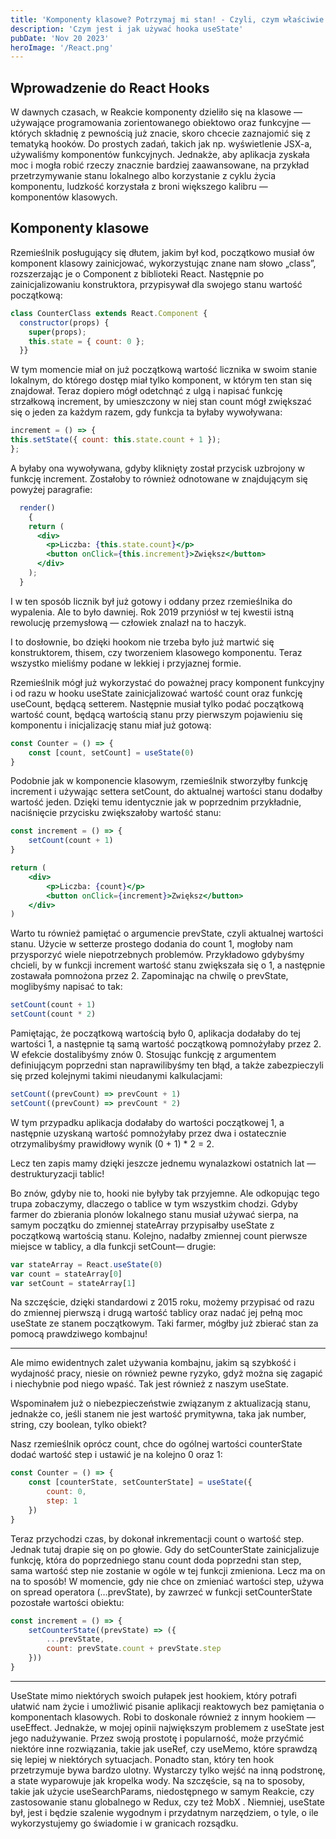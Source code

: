 ```yaml
---
title: 'Komponenty klasowe? Potrzymaj mi stan! - Czyli, czym właściwie jest ten „useState”?'
description: 'Czym jest i jak używać hooka useState'
pubDate: 'Nov 20 2023'
heroImage: '/React.png'
---
```


## Wprowadzenie do React Hooks

W dawnych czasach, w Reakcie komponenty dzieliło się na klasowe — używające programowania zorientowanego obiektowo oraz funkcyjne — których składnię z pewnością już znacie, skoro chcecie zaznajomić się z tematyką hooków. Do prostych zadań, takich jak np. wyświetlenie JSX-a, używaliśmy komponentów funkcyjnych. Jednakże, aby aplikacja zyskała moc i mogła robić rzeczy znacznie bardziej zaawansowane, na przykład przetrzymywanie stanu lokalnego albo korzystanie z cyklu życia komponentu, ludzkość korzystała z broni większego kalibru — komponentów klasowych.

## Komponenty klasowe

Rzemieślnik posługujący się dłutem, jakim był kod, początkowo musiał ów komponent klasowy zainicjować, wykorzystując znane nam słowo „class”, rozszerzając je o Component z biblioteki React. Następnie po zainicjalizowaniu konstruktora, przypisywał dla swojego stanu wartość początkową:

```jsx
class CounterClass extends React.Component {
  constructor(props) {
    super(props);
    this.state = { count: 0 };
  }}
```

W tym momencie miał on już początkową wartość licznika w swoim stanie lokalnym, do którego dostęp miał tylko komponent, w którym ten stan się znajdował. Teraz dopiero mógł odetchnąć z ulgą i napisać funkcję strzałkową increment, by umieszczony w niej stan count mógł zwiększać się o jeden za każdym razem, gdy funkcja ta byłaby wywoływana:

```jsx
increment = () => {
this.setState({ count: this.state.count + 1 });
};
```

A byłaby ona wywoływana, gdyby kliknięty został przycisk uzbrojony w funkcję increment. Zostałoby to również odnotowane w znajdującym się powyżej paragrafie:

```jsx
  render()
	{
    return (
      <div>
        <p>Liczba: {this.state.count}</p>
        <button onClick={this.increment}>Zwiększ</button>
      </div>
    );
  }

```

I w ten sposób licznik był już gotowy i oddany przez rzemieślnika do wypalenia. Ale to było dawniej. Rok 2019 przyniósł w tej kwestii istną rewolucję przemysłową — człowiek znalazł na to haczyk.

I to dosłownie, bo dzięki hookom nie trzeba było już martwić się konstruktorem, thisem, czy tworzeniem klasowego komponentu. Teraz wszystko mieliśmy podane w lekkiej i przyjaznej formie.

Rzemieślnik mógł już wykorzystać do poważnej pracy komponent funkcyjny i od razu w hooku useState zainicjalizować wartość count oraz funkcję useCount, będącą setterem. Następnie musiał tylko podać początkową wartość count, będącą wartością stanu przy pierwszym pojawieniu się komponentu i inicjalizację stanu miał już gotową:

```jsx
const Counter = () => {
	const [count, setCount] = useState(0)
}
```

Podobnie jak w komponencie klasowym, rzemieślnik stworzyłby funkcję increment i używając settera setCount, do aktualnej wartości stanu dodałby wartość jeden. Dzięki temu identycznie jak w poprzednim przykładnie, naciśnięcie przycisku zwiększałoby wartość stanu:

```jsx
const increment = () => {
	setCount(count + 1)
}

return (
	<div>
		<p>Liczba: {count}</p>
		<button onClick={increment}>Zwiększ</button>
	</div>
)
```

Warto tu również pamiętać o argumencie prevState, czyli aktualnej wartości stanu. Użycie w setterze prostego dodania do count 1, mogłoby nam przysporzyć wiele niepotrzebnych problemów. Przykładowo gdybyśmy chcieli, by w funkcji increment wartość stanu zwiększała się o 1, a następnie zostawała pomnożona przez 2. Zapominając na chwilę o prevState, moglibyśmy napisać to tak:

```jsx
setCount(count + 1)
setCount(count * 2)
```

Pamiętając, że początkową wartością było 0, aplikacja dodałaby do tej wartości 1, a następnie tą samą wartość początkową pomnożyłaby przez 2. W efekcie dostalibyśmy znów 0. Stosując funkcję z argumentem definiującym poprzedni stan naprawilibyśmy ten błąd, a także zabezpieczyli się przed kolejnymi takimi nieudanymi kalkulacjami:

```jsx
setCount((prevCount) => prevCount + 1)
setCount((prevCount) => prevCount * 2)
```

W tym przypadku aplikacja dodałaby do wartości początkowej 1, a następnie uzyskaną wartość pomnożyłaby przez dwa i ostatecznie otrzymalibyśmy prawidłowy wynik (0 + 1) * 2 = 2.

Lecz ten zapis mamy dzięki jeszcze jednemu wynalazkowi ostatnich lat — destrukturyzacji tablic!

Bo znów, gdyby nie to, hooki nie byłyby tak przyjemne. Ale odkopując tego trupa zobaczymy, dlaczego o tablice w tym wszystkim chodzi. Gdyby farmer do zbierania plonów lokalnego stanu musiał używać sierpa, na samym początku do zmiennej stateArray przypisałby useState z początkową wartością stanu. Kolejno, nadałby zmiennej count pierwsze miejsce w tablicy, a dla funkcji setCount— drugie:

```jsx
var stateArray = React.useState(0)
var count = stateArray[0]
var setCount = stateArray[1]
```

Na szczęście, dzięki standardowi z 2015 roku, możemy przypisać od razu do zmiennej pierwszą i drugą wartość tablicy oraz nadać jej pełną moc useState ze stanem początkowym. Taki farmer, mógłby już zbierać stan za pomocą prawdziwego kombajnu!

***

Ale mimo ewidentnych zalet używania kombajnu, jakim są szybkość i wydajność pracy, niesie on również pewne ryzyko, gdyż można się zagapić i niechybnie pod niego wpaść. Tak jest również z naszym useState.

Wspominałem już o niebezpieczeństwie związanym z aktualizacją stanu, jednakże co, jeśli stanem nie jest wartość prymitywna, taka jak number, string, czy boolean, tylko obiekt?

Nasz rzemieślnik oprócz count, chce do ogólnej wartości counterState dodać wartość step i ustawić je na kolejno 0 oraz 1:

```jsx
const Counter = () => {
	const [counterState, setCounterState] = useState({
		count: 0,
		step: 1
	})
}
```

Teraz przychodzi czas, by dokonał inkrementacji count o wartość step. Jednak tutaj drapie się on po głowie. Gdy do setCounterState zainicjalizuje funkcję, która do poprzedniego stanu count doda poprzedni stan step, sama wartość step nie zostanie w ogóle w tej funkcji zmieniona. Lecz ma on na to sposób! W momencie, gdy nie chce on zmieniać wartości step, używa on spread operatora (…prevState), by zawrzeć w funkcji setCounterState pozostałe wartości obiektu:

```jsx
const increment = () => {
	setCounterState((prevState) => ({
		...prevState,
		count: prevState.count + prevState.step
	}))
}
```

***

UseState mimo niektórych swoich pułapek jest hookiem, który potrafi ułatwić nam życie i umożliwić pisanie aplikacji reaktowych bez pamiętania o komponentach klasowych. Robi to doskonale również z innym hookiem — useEffect. Jednakże, w mojej opinii największym problemem z useState jest jego nadużywanie. Przez swoją prostotę i popularność, może przyćmić niektóre inne rozwiązania, takie jak useRef, czy useMemo, które sprawdzą się lepiej w niektórych sytuacjach. Ponadto stan, który ten hook przetrzymuje bywa bardzo ulotny. Wystarczy tylko wejść na inną podstronę, a state wyparowuje jak kropelka wody. Na szczęście, są na to sposoby, takie jak użycie useSearchParams, niedostępnego w samym Reakcie, czy zastosowanie stanu globalnego w Redux, czy też MobX . Niemniej, useState był, jest i będzie szalenie wygodnym i przydatnym narzędziem, o tyle, o ile wykorzystujemy go świadomie i w granicach rozsądku.